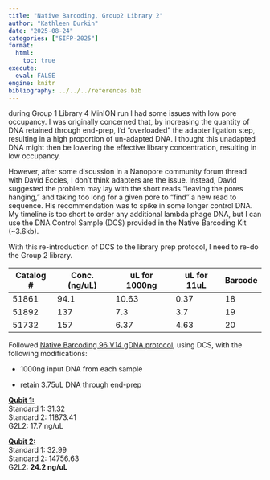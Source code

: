 ```yaml
---
title: "Native Barcoding, Group2 Library 2"
author: "Kathleen Durkin"
date: "2025-08-24"
categories: ["SIFP-2025"]
format:
  html:
    toc: true
execute: 
  eval: FALSE
engine: knitr
bibliography: ../../../references.bib
---
```


during Group 1 Library 4 MinION run I had some issues with low pore occupancy. I was originally concerned that, by increasing the quantity of DNA retained through end-prep, I'd "overloaded" the adapter ligation step, resulting in a high proportion of un-adapted DNA. I thought this unadapted DNA might then be lowering the effective library concentration, resulting in low occupancy.

However, after some discussion in a Nanopore community forum thread with David Eccles, I don't think adapters are the issue. Instead, David suggested the problem may lay with the short reads "leaving the pores hanging," and taking too long for a given pore to "find" a new read to sequence. His recommendation was to spike in some longer control DNA. My timeline is too short to order any additional lambda phage DNA, but I can use the DNA Control Sample (DCS) provided in the Native Barcoding Kit (\~3.6kb).

With this re-introduction of DCS to the library prep protocol, I need to re-do the Group 2 library.

| Catalog \# | Conc. (ng/uL) | uL for 1000ng | uL for 11uL | Barcode |
|------------|---------------|---------------|-------------|---------|
| 51861      | 94.1          | 10.63         | 0.37        | 18      |
| 51892      | 137           | 7.3           | 3.7         | 19      |
| 51732      | 157           | 6.37          | 4.63        | 20      |

Followed [Native Barcoding 96 V14 gDNA protocol](./protocols/ligation-sequencing-gdna-native-barcoding-v14-sqk-nbd114-24-document-checklist-MinION-en-NBE_9169_v114_revV_02Jul2025-39.pdf), using DCS, with the following modifications:

-   1000ng input DNA from each sample

-   retain 3.75uL DNA through end-prep

[**Qubit 1:**]{.underline}**\
**Standard 1: 31.32\
Standard 2: 11873.41\
G2L2: 17.7 ng/uL

[**Qubit 2:**]{.underline}**\
**Standard 1: 32.99\
Standard 2: 14756.63\
G2L2: **24.2 ng/uL**
